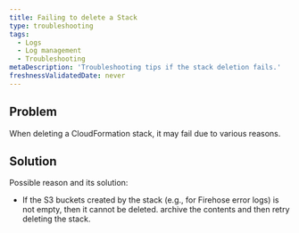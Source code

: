```yaml
---
title: Failing to delete a Stack
type: troubleshooting
tags:
  - Logs
  - Log management
  - Troubleshooting
metaDescription: 'Troubleshooting tips if the stack deletion fails.'
freshnessValidatedDate: never
---
```


## Problem

When deleting a CloudFormation stack, it may fail due to various reasons.

## Solution

Possible reason and its solution:

* If the S3 buckets created by the stack (e.g., for Firehose error logs) is not empty, then it cannot be deleted. archive the contents and then retry deleting the stack.